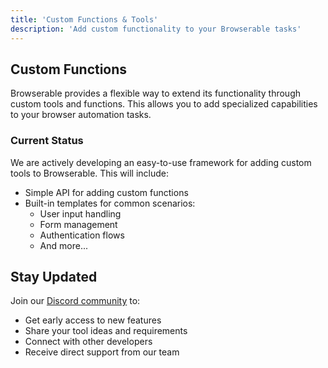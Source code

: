 ```yaml
---
title: 'Custom Functions & Tools'
description: 'Add custom functionality to your Browserable tasks'
---
```


## Custom Functions

Browserable provides a flexible way to extend its functionality through custom tools and functions. This allows you to add specialized capabilities to your browser automation tasks.

### Current Status

We are actively developing an easy-to-use framework for adding custom tools to Browserable. This will include:

- Simple API for adding custom functions
- Built-in templates for common scenarios:
  - User input handling
  - Form management
  - Authentication flows
  - And more...

## Stay Updated

Join our [Discord community](https://discord.gg/b6s9fXNjeQ) to:
- Get early access to new features
- Share your tool ideas and requirements
- Connect with other developers
- Receive direct support from our team 